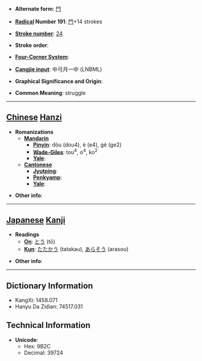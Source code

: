* '''Alternate form''': [[鬥]]

* '''[[Wiktionary:Chinese radical index| Radical]] Number 191''': [[Wiktionary:Chinese radical index 鬥|鬥]]+14 strokes

* '''[[Wiktionary:Chinese total strokes index|Stroke number]]''': [[Wiktionary:Chinese total strokes index 24|24]]

* '''Stroke order''': 

* '''[[Wiktionary:Chinese four corner index|Four-Corner System]]''': 

* '''[[Wiktionary:Chinese Cangjie index|Cangjie input]]''': 中弓月一中 (LNBML)

* '''Graphical Significance and Origin''': 

* '''Common Meaning''': struggle

----

== [[Chinese]] [[Hanzi]] ==

* '''Romanizations'''
** '''[[Mandarin]]'''
*** '''[[Pinyin]]''': dòu (dou4), è (e4), gé (ge2)
*** '''[[Wade-Giles]]''': tou<sup>4</sup>, o<sup>4</sup>, ko<sup>2</sup>
*** '''[[Yale]]''': 
** '''[[Cantonese]]'''
*** '''[[Jyutping]]''':
*** '''[[Penkyamp]]''': 
*** '''[[Yale]]''': 

* '''Other info''': 

----

== [[Japanese]] [[Kanji]] ==

* '''Readings'''
** '''[[On]]''': [[とう]] (tō)
** '''[[Kun]]''': [[たたかう]] (tatakau), [[あらそう]] (arasou)

* '''Other info''':  

----

== Dictionary Information ==

* KangXi: 1458.071
* Hanyu Da Zidian: 74517.031

== Technical Information ==

* '''Unicode''':
** Hex: 9B2C
** Decimal: 39724